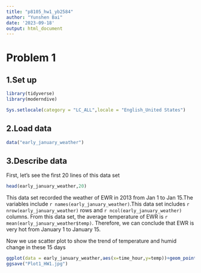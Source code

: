 ```yaml
---
title: "p8105_hw1_yb2584"
author: "Yunshen Bai"
date: '2023-09-18'
output: html_document
---
```

# Problem 1
## 1.Set up

```r
library(tidyverse)
library(moderndive)
```
```r
Sys.setlocale(category = "LC_ALL",locale = "English_United States")
```

## 2.Load data


```r
data("early_january_weather")
```

## 3.Describe data

First, let's see the first 20 lines of this data set

```r
head(early_january_weather,20)
```

This data set recorded the weather of EWR in 2013 from Jan 1 to Jan 15.The variables include `r names(early_january_weather)`.This data set includes `r nrow(early_january_weather)` rows and `r ncol(early_january_weather)` columns. From this data set, the average temperature of EWR is `r mean(early_january_weather$temp)`. Therefore, we can conclude that EWR is very hot from January 1 to January 15.

Now we use scatter plot to show the trend of temperature and humid change in these 15 days
```r
ggplot(data = early_january_weather,aes(x=time_hour,y=temp))+geom_point(aes(color=humid))
ggsave("Plot1_HW1.jpg")
```

